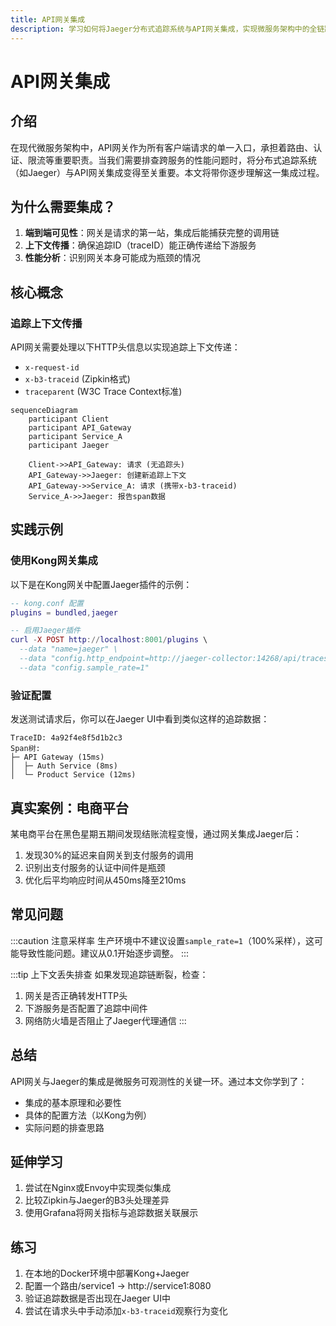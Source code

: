 ```yaml
---
title: API网关集成
description: 学习如何将Jaeger分布式追踪系统与API网关集成，实现微服务架构中的全链路监控。
---
```


# API网关集成

## 介绍

在现代微服务架构中，API网关作为所有客户端请求的单一入口，承担着路由、认证、限流等重要职责。当我们需要排查跨服务的性能问题时，将分布式追踪系统（如Jaeger）与API网关集成变得至关重要。本文将带你逐步理解这一集成过程。

## 为什么需要集成？

1. **端到端可见性**：网关是请求的第一站，集成后能捕获完整的调用链
2. **上下文传播**：确保追踪ID（traceID）能正确传递给下游服务
3. **性能分析**：识别网关本身可能成为瓶颈的情况

## 核心概念

### 追踪上下文传播

API网关需要处理以下HTTP头信息以实现追踪上下文传递：

- `x-request-id`
- `x-b3-traceid` (Zipkin格式)
- `traceparent` (W3C Trace Context标准)

```mermaid
sequenceDiagram
    participant Client
    participant API_Gateway
    participant Service_A
    participant Jaeger

    Client->>API_Gateway: 请求 (无追踪头)
    API_Gateway->>Jaeger: 创建新追踪上下文
    API_Gateway->>Service_A: 请求 (携带x-b3-traceid)
    Service_A->>Jaeger: 报告span数据
```

## 实践示例

### 使用Kong网关集成

以下是在Kong网关中配置Jaeger插件的示例：

```lua
-- kong.conf 配置
plugins = bundled,jaeger

-- 启用Jaeger插件
curl -X POST http://localhost:8001/plugins \
  --data "name=jaeger" \
  --data "config.http_endpoint=http://jaeger-collector:14268/api/traces" \
  --data "config.sample_rate=1"
```

### 验证配置

发送测试请求后，你可以在Jaeger UI中看到类似这样的追踪数据：

```
TraceID: 4a92f4e8f5d1b2c3
Span树:
├─ API Gateway (15ms)
│  ├─ Auth Service (8ms)
│  └─ Product Service (12ms)
```

## 真实案例：电商平台

某电商平台在黑色星期五期间发现结账流程变慢，通过网关集成Jaeger后：

1. 发现30%的延迟来自网关到支付服务的调用
2. 识别出支付服务的认证中间件是瓶颈
3. 优化后平均响应时间从450ms降至210ms

## 常见问题

:::caution 注意采样率
生产环境中不建议设置`sample_rate=1`（100%采样），这可能导致性能问题。建议从0.1开始逐步调整。
:::

:::tip 上下文丢失排查
如果发现追踪链断裂，检查：
1. 网关是否正确转发HTTP头
2. 下游服务是否配置了追踪中间件
3. 网络防火墙是否阻止了Jaeger代理通信
:::

## 总结

API网关与Jaeger的集成是微服务可观测性的关键一环。通过本文你学到了：

- 集成的基本原理和必要性
- 具体的配置方法（以Kong为例）
- 实际问题的排查思路

## 延伸学习

1. 尝试在Nginx或Envoy中实现类似集成
2. 比较Zipkin与Jaeger的B3头处理差异
3. 使用Grafana将网关指标与追踪数据关联展示

## 练习

1. 在本地的Docker环境中部署Kong+Jaeger
2. 配置一个路由/service1 -> http://service1:8080
3. 验证追踪数据是否出现在Jaeger UI中
4. 尝试在请求头中手动添加`x-b3-traceid`观察行为变化